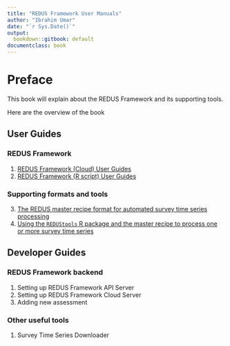 ```yaml
--- 
title: "REDUS Framework User Manuals"
author: "Ibrahim Umar"
date: "`r Sys.Date()`"
output:
  bookdown::gitbook: default
documentclass: book
---
```


# Preface {-}

This book will explain about the REDUS Framework and its supporting tools.

Here are the overview of the book

## User Guides

### REDUS Framework

1. [REDUS Framework (Cloud) User Guides](#RF-cloud-guide)
2. [REDUS Framework (R script) User Guides](#RF-script-guide)

### Supporting formats and tools

3. [The REDUS master recipe format for automated survey time series processing](#redus-master-recipe)
4. [Using the `REDUStools` R package and the master recipe to process one or more survey time series](#redustools-standalone)

## Developer Guides

### REDUS Framework backend

1. Setting up REDUS Framework API Server
2. Setting up REDUS Framework Cloud Server
3. Adding new assessment

### Other useful tools

1. Survey Time Series Downloader